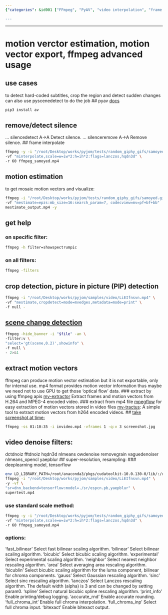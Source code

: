 ```yaml
---
{"categories": &id001 ["FFmpeg", "PyAV", "video interpolation", "frame extraction", "video extractor", "video transition", "video processing", "motion vector extraction", "scene change detection", "subtitle removal", "frame interpolation", "FFmpeg image resizing algorithms"], "category": "Video Processing", "date": "2022-09-11 23:44:52", "description": "This article delves into motion vector extraction, scene change detection, subtitle removal, and frame interpolation using PyAV with FFmpeg. Additionally, it covers FFmpeg's image resizing algorithms such as 'sinc', 'lanczos', and 'spline'. The article also explores logging options, rounding methods, chroma interpolation, luma/chroma component handling, and the 'bitexact' option for exact pixel handling.", "tags": *id001, "title": "motion vector estimation, motion vector export, ffmpeg advanced usage"}

---
```


------
# motion verctor estimation, motion vector export, ffmpeg advanced usage
## use cases
to detect hard-coded subtitles, crop the region and detect sudden changes
can also use pyscenedetect to do the job
## pyav
[docs](https://pyav.org/docs/stable/)
```bash
pip3 install av
```
## remove/detect silence
... silencedetect     A->A       Detect silence.
... silenceremove     A->A       Remove silence.
## frame interpolate
```bash
ffmpeg -y -i "/root/Desktop/works/pyjom/tests/random_giphy_gifs/samoyed.gif" \
-vf "minterpolate,scale=w=iw*2:h=ih*2:flags=lanczos,hqdn3d" \
-r 60 ffmpeg_samoyed.mp4
```
## motion estimation
to get mosaic motion vectors and visualize:
```bash
ffmpeg -i "/root/Desktop/works/pyjom/tests/random_giphy_gifs/samoyed.gif" \
-vf "mestimate=epzs:mb_size=16:search_param=7, codecview=mv=pf+bf+bb"  \
mestimate_output.mp4 -y
```
## get help
### on specific filter:
```bash
ffmpeg -h filter=showspectrumpic
```
### on all filters:
```bash
ffmpeg -filters
```
## crop detection, picture in picture (PIP) detection
```bash
ffmpeg -i "/root/Desktop/works/pyjom/samples/video/LiEIfnsvn.mp4" \
-vf "mestimate,cropdetect=mode=mvedges,metadata=mode=print" \
-f null -
```
## [scene change detection](https://brontosaurusrex.github.io/2019/03/11/ffmpeg-scene-detection/)
```bash
ffmpeg -hide_banner -i "$file" -an \
-filter:v \
"select='gt(scene,0.2)',showinfo" \
-f null \
- 2>&1
```
## extract motion vectors
ffmpeg can produce motion vector estimation but it is not exportable, only for internal use.
mp4 format provides motion vector information thus maybe we need not to use GPU to get those 'optical flow' data.
### extract by using ffmpeg apis
[mv-extractor](https://github.com/LukasBommes/mv-extractor) Extract frames and motion vectors from H.264 and MPEG-4 encoded video.
### extract from mp4 file
[mpegflow](https://github.com/vadimkantorov/mpegflow) for easy extraction of motion vectors stored in video files
[mv-tractus](https://github.com/jishnujayakumar/MV-Tractus): A simple tool to extract motion vectors from h264 encoded videos.
## [take screenshot at time:](https://write.corbpie.com/taking-screenshot-with-ffmpeg/#:~:text=To%20take%20a%20screenshot%20or%20save%20a%20frame,means%20the%20frame%20number%20at%20the%20time%20specified.)
```bash
ffmpeg -ss 01:10:35 -i invideo.mp4 -vframes 1 -q:v 3 screenshot.jpg
```
## video denoise filters:
dctdnoiz fftdnoiz hqdn3d nlmeans owdenoise removegrain vaguedenoiser nlmeans_opencl yaepblur
## super-resolution, resampling:
### deeplearning model, tensorflow
```bash
env LD_LIBRARY_PATH=/root/anaconda3/pkgs/cudatoolkit-10.0.130-0/lib/:/root/anaconda3/pkgs/cudnn-7.6.5-cuda10.0_0/lib/:$LD_LIBRARY_PATH \
ffmpeg -i "/root/Desktop/works/pyjom/samples/video/LiEIfnsvn.mp4" \
-y -vf \
"sr=dnn_backend=tensorflow:model=./sr/espcn.pb,yaepblur" \
supertest.mp4
```
### use standard scale method:
```bash
ffmpeg -y -i "/root/Desktop/works/pyjom/tests/random_giphy_gifs/samoyed.gif"\
-vf "minterpolate,scale=w=iw*2:h=ih*2:flags=lanczos,hqdn3d" \
-r 60 ffmpeg_samoyed.mp4
```
### options:
‘fast_bilinear’
Select fast bilinear scaling algorithm.
‘bilinear’
Select bilinear scaling algorithm.
‘bicubic’
Select bicubic scaling algorithm.
‘experimental’
Select experimental scaling algorithm.
‘neighbor’
Select nearest neighbor rescaling algorithm.
‘area’
Select averaging area rescaling algorithm.
‘bicublin’
Select bicubic scaling algorithm for the luma component, bilinear for chroma components.
‘gauss’
Select Gaussian rescaling algorithm.
‘sinc’
Select sinc rescaling algorithm.
‘lanczos’
Select Lanczos rescaling algorithm. The default width (alpha) is 3 and can be changed by setting param0.
‘spline’
Select natural bicubic spline rescaling algorithm.
‘print_info’
Enable printing/debug logging.
‘accurate_rnd’
Enable accurate rounding.
‘full_chroma_int’
Enable full chroma interpolation.
‘full_chroma_inp’
Select full chroma input.
‘bitexact’
Enable bitexact output.
